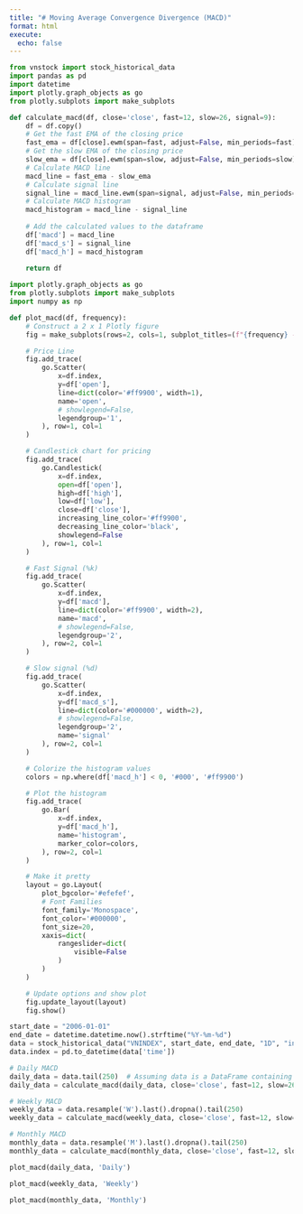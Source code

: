 ```yaml
---
title: "# Moving Average Convergence Divergence (MACD)"
format: html
execute:
  echo: false
---
```



```python
from vnstock import stock_historical_data
import pandas as pd
import datetime
import plotly.graph_objects as go
from plotly.subplots import make_subplots
```

```python
def calculate_macd(df, close='close', fast=12, slow=26, signal=9):
    df = df.copy()
    # Get the fast EMA of the closing price
    fast_ema = df[close].ewm(span=fast, adjust=False, min_periods=fast).mean()
    # Get the slow EMA of the closing price
    slow_ema = df[close].ewm(span=slow, adjust=False, min_periods=slow).mean()
    # Calculate MACD line
    macd_line = fast_ema - slow_ema
    # Calculate signal line
    signal_line = macd_line.ewm(span=signal, adjust=False, min_periods=signal).mean()
    # Calculate MACD histogram
    macd_histogram = macd_line - signal_line
    
    # Add the calculated values to the dataframe
    df['macd'] = macd_line
    df['macd_s'] = signal_line
    df['macd_h'] = macd_histogram
    
    return df

import plotly.graph_objects as go
from plotly.subplots import make_subplots
import numpy as np

def plot_macd(df, frequency):
    # Construct a 2 x 1 Plotly figure
    fig = make_subplots(rows=2, cols=1, subplot_titles=(f"{frequency} - Price and MACD", f"{frequency} - MACD Histogram"))

    # Price Line
    fig.add_trace(
        go.Scatter(
            x=df.index,
            y=df['open'],
            line=dict(color='#ff9900', width=1),
            name='open',
            # showlegend=False,
            legendgroup='1',
        ), row=1, col=1
    )

    # Candlestick chart for pricing
    fig.add_trace(
        go.Candlestick(
            x=df.index,
            open=df['open'],
            high=df['high'],
            low=df['low'],
            close=df['close'],
            increasing_line_color='#ff9900',
            decreasing_line_color='black',
            showlegend=False
        ), row=1, col=1
    )

    # Fast Signal (%k)
    fig.add_trace(
        go.Scatter(
            x=df.index,
            y=df['macd'],
            line=dict(color='#ff9900', width=2),
            name='macd',
            # showlegend=False,
            legendgroup='2',
        ), row=2, col=1
    )

    # Slow signal (%d)
    fig.add_trace(
        go.Scatter(
            x=df.index,
            y=df['macd_s'],
            line=dict(color='#000000', width=2),
            # showlegend=False,
            legendgroup='2',
            name='signal'
        ), row=2, col=1
    )

    # Colorize the histogram values
    colors = np.where(df['macd_h'] < 0, '#000', '#ff9900')

    # Plot the histogram
    fig.add_trace(
        go.Bar(
            x=df.index,
            y=df['macd_h'],
            name='histogram',
            marker_color=colors,
        ), row=2, col=1
    )

    # Make it pretty
    layout = go.Layout(
        plot_bgcolor='#efefef',
        # Font Families
        font_family='Monospace',
        font_color='#000000',
        font_size=20,
        xaxis=dict(
            rangeslider=dict(
                visible=False
            )
        )
    )

    # Update options and show plot
    fig.update_layout(layout)
    fig.show()

```

```python
start_date = "2006-01-01"
end_date = datetime.datetime.now().strftime("%Y-%m-%d")
data = stock_historical_data("VNINDEX", start_date, end_date, "1D", "index", source='TCBS')
data.index = pd.to_datetime(data['time'])
```

```python
# Daily MACD
daily_data = data.tail(250)  # Assuming data is a DataFrame containing daily data
daily_data = calculate_macd(daily_data, close='close', fast=12, slow=26, signal=9)

# Weekly MACD
weekly_data = data.resample('W').last().dropna().tail(250)
weekly_data = calculate_macd(weekly_data, close='close', fast=12, slow=26, signal=9)

# Monthly MACD
monthly_data = data.resample('M').last().dropna().tail(250)
monthly_data = calculate_macd(monthly_data, close='close', fast=12, slow=26, signal=9)

```

```python
plot_macd(daily_data, 'Daily')
```

```python
plot_macd(weekly_data, 'Weekly')
```

```python
plot_macd(monthly_data, 'Monthly')
```